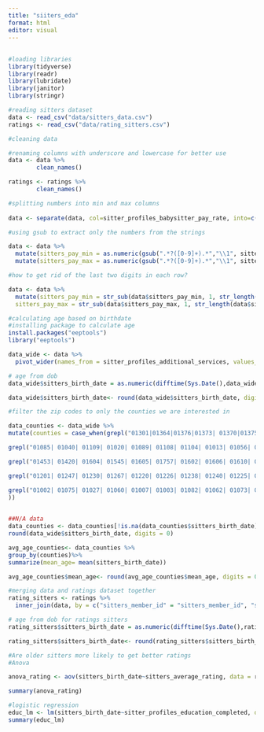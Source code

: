 ```yaml
---
title: "siiters_eda"
format: html
editor: visual
---
```


## 

```r
#loading libraries
library(tidyverse)
library(readr)
library(lubridate)
library(janitor)
library(stringr)
```

```r
#reading sitters dataset 
data <- read_csv("data/sitters_data.csv")
ratings <- read_csv("data/rating_sitters.csv")
```

```r
#cleaning data 

#renaming columns with underscore and lowercase for better use
data <- data %>%
        clean_names()

ratings <- ratings %>%
        clean_names()

#splitting numbers into min and max columns 
  
data <- separate(data, col=sitter_profiles_babysitter_pay_rate, into=c('sitters_pay_min', 'sitters_pay_max'), sep=',',remove = TRUE)

#using gsub to extract only the numbers from the strings

data <- data %>% 
  mutate(sitters_pay_min = as.numeric(gsub(".*?([0-9]+).*","\\1", sitters_pay_min))) %>% 
  mutate(sitters_pay_max = as.numeric(gsub(".*?([0-9]+).*","\\1", sitters_pay_max)))

#how to get rid of the last two digits in each row? 

data <- data %>% 
  mutate(sitters_pay_min = str_sub(data$sitters_pay_min, 1, str_length(data$sitters_pay_min)-2),
  sitters_pay_max = str_sub(data$sitters_pay_max, 1, str_length(data$sitters_pay_max)-2)) 


```

```r
#calculating age based on birthdate 
#installing package to calculate age 
install.packages("eeptools") 
library("eeptools")

```

```r
data_wide <- data %>% 
  pivot_wider(names_from = sitter_profiles_additional_services, values_from = sitters_member_id)

# age from dob
data_wide$sitters_birth_date = as.numeric(difftime(Sys.Date(),data_wide$sitters_birth_date, units = "weeks"))/52.25

data_wide$sitters_birth_date<- round(data_wide$sitters_birth_date, digits = 0)


```

```r

#filter the zip codes to only the counties we are interested in 

data_counties <- data_wide %>% 
mutate(counties = case_when(grepl("01301|01364|01376|01373| 01370|01375|01360|01337|01351|01039|01340|01354|01341|01054| 01339|01344|01072|01342|01330|01355|01378|01349|01379|01367|01350| 01338|01380|01346|01302|01347|01093", sitters_zipcode, ignore.case = TRUE) ~ "Franklin", 

grepl("01085| 01040| 01109| 01020| 01089| 01108| 01104| 01013| 01056| 01028| 01106| 01001| 01095| 01118| 01119| 01030| 01105| 01069| 01107| 01151| 01077| 01057| 01129| 01036| 01010| 01114| 01195| 01133| 01128| 01022| 01050| 01521| 01103| 01034| 01080| 01081| 01071| 01011| 01008| 01029| 01009| 01014| 01021| 01041| 01079| 01086| 01090| 01097| 01101| 01102| 01111| 01115| 01116| 01138| 01139| 01144| 01152| 01199",sitters_zipcode, ignore.case = TRUE) ~ "Hampden",

grepl("01453| 01420| 01604| 01545| 01605| 01757| 01602| 01606| 01610| 01440| 01581| 01609| 01603| 01570| 01550| 01501| 01520| 01532| 01510| 01569| 01527| 01331| 01507| 01082| 01562| 01571| 01607| 01462| 01540| 01772| 01475| 01588| 01590| 01504| 01543| 01516| 01473| 01583| 01564| 01568| 01519| 01523| 01524| 01536| 01566| 01534| 01585| 01756| 01747| 01451| 01430| 01740| 01005| 01612| 01468| 01608| 01535| 01010| 01560| 01452| 01505| 01506| 01541| 01503| 01518| 01436| 01529| 01522| 01542| 01434| 01515| 01537| 01611| 01368| 01068| 01531| 01366| 01031| 01083| 01037| 01745| 01074| 01477| 01517| 01580| 01582| 01654| 01613| 01092| 01094| 01438| 01441| 01467| 01655| 01508| 01509| 01525| 01526| 01538| 01546| 01561| 01586| 01601| 01614| 01615| 01653",sitters_zipcode, ignore.case = TRUE) ~ "Worcester",

grepl("01201| 01247| 01230| 01267| 01220| 01226| 01238| 01240| 01225| 01235| 01223| 01257| 01237| 12168| 01266| 01245| 01254| 01008| 01258| 01270| 01236| 01255| 01262| 01259| 01253| 01256| 01222| 01264| 01350| 01229| 01029| 01260| 01343| 01224| 01202| 01203| 01227| 01242| 01244| 01252| 01263", sitters_zipcode, ignore.case = TRUE) ~ "Berkshire",

grepl("01002| 01075| 01027| 01060| 01007| 01003| 01082| 01062| 01073| 01033| 01035| 01050| 01038| 01039| 01096| 01053| 01011| 01026| 01098| 01088| 01063| 01070| 01032| 01012| 01084| 01066| 01243| 01004| 01059| 01061", sitters_zipcode, ignore.case = TRUE) ~ "Hampshire", TRUE ~ "Other"
))
  

```

```r
##N/A data
data_counties <- data_counties[!is.na(data_counties$sitters_birth_date), ]
round(data_wide$sitters_birth_date, digits = 0)
```

```r
avg_age_counties<- data_counties %>%
group_by(counties)%>%
summarize(mean_age= mean(sitters_birth_date))

avg_age_counties$mean_age<- round(avg_age_counties$mean_age, digits = 0)

```

```r
#merging data and ratings dataset together 
rating_sitters <- ratings %>%
  inner_join(data, by = c("sitters_member_id" = "sitters_member_id", "sitters_user_id" = "sitters_user_id"))
```

```r
# age from dob for ratings sitters
rating_sitters$sitters_birth_date = as.numeric(difftime(Sys.Date(),rating_sitters$sitters_birth_date, units = "weeks"))/52.25

rating_sitters$sitters_birth_date<- round(rating_sitters$sitters_birth_date, digits = 0)

```

```r
#Are older sitters more likely to get better ratings
#Anova 

anova_rating <- aov(sitters_birth_date~sitters_average_rating, data = rating_sitters)

summary(anova_rating)

```

```r
#logistic regression 
educ_lm <- lm(sitters_birth_date~sitter_profiles_education_completed, data = rating_sitters)
summary(educ_lm)
```
